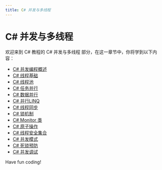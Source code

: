 ```yaml
---
title: C# 并发与多线程
---
```


# C# 并发与多线程

欢迎来到 C# 教程的 C# 并发与多线程 部分，在这一章节中，你将学到以下内容：

- [C# 并发编程概述](./0-c-concurrent-programming-overview.mdx)
- [C# 线程基础](./1-c-thread-basics.mdx)
- [C# 线程池](./2-c-thread-pool.mdx)
- [C# 任务并行](./3-c-task-parallelism.mdx)
- [C# 数据并行](./4-cdata-parallelism.mdx)
- [C# 并行LINQ](./5-c-parallel-linq.mdx)
- [C# 线程同步](./6-c-thread-synchronization.mdx)
- [C# 锁机制](./7-c-lock-mechanism.mdx)
- [C# Monitor 类](./8-cmonitor-class.mdx)
- [C# 原子操作](./9-c-atomic-operation.mdx)
- [C# 线程安全集合](./10-c-thread-safe-collection.mdx)
- [C# 并发模式](./11-cconcurrency-mode.mdx)
- [C# 死锁预防](./12-cdeadlock-prevention.mdx)
- [C# 并发调试](./13-c-concurrent-debugging.mdx)

Have fun coding!